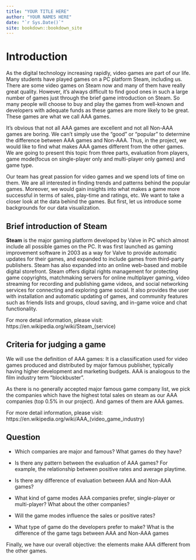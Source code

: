 ```yaml
--- 
title: "YOUR TITLE HERE"
author: "YOUR NAMES HERE"
date: "`r Sys.Date()`"
site: bookdown::bookdown_site
---
```


# Introduction

As the digital technology increasing rapidly, video games are part of our life. Many students have played games on a PC platform Steam, including us. There are some video games on Steam now and many of them have really great quality. However, it’s always difficult to find good ones in such a large number of games just through the brief game introduction on Steam. So many people will choose to buy and play the games from well-known and developers with adequate funds as these games are more likely to be great. These games are what we call AAA games.

It’s obvious that not all AAA games are excellent and not all Non-AAA games are boring. We can’t simply use the “good” or “popular” to determine the difference between AAA games and Non-AAA. Thus, in the project, we would like to find what makes AAA games different from the other games. We are going to present this topic from three parts, evaluation from players, game mode(focus on single-player only and multi-player only games) and game type.

Our team has great passion for video games and we spend lots of time on them. We are all interested in finding trends and patterns behind the popular games. Moreover, we would gain insights into what makes a game more successful in terms of sales, play-time and ratings, etc. We want to take a closer look at the data behind the games. But first, let us introduce some backgrounds for our data visualization.


## Brief introduction of Steam

**Steam** is the major gaming platform developed by Valve in PC which almost include all possible games on the PC. It was first launched as gaming improvement software in 2003 as a way for Valve to provide automatic updates for their games, and expanded to include games from third-party publishers. Steam has also expanded into an online web-based and mobile digital storefront. Steam offers digital rights management for protecting game copyrights, matchmaking servers for online multiplayer gaming, video streaming for recording and publishing game videos, and social networking services for connecting and exploring game social. It also provides the user with installation and automatic updating of games, and community features such as friends lists and groups, cloud saving, and in-game voice and chat functionality.

For more detail information, please visit: https://en.wikipedia.org/wiki/Steam_(service)


## Criteria for judging a game

We will use the definition of AAA games: It is a classification used for video games produced and distributed by major famous publisher, typically having higher development and marketing budgets. AAA is analogous to the film industry term "blockbuster". 

As there is no generally accepted major famous game company list, we pick the companies which have the highest total sales on steam as our AAA companies (top 0.5% in our project). And games of them are AAA games.

For more detail information, please visit:
https://en.wikipedia.org/wiki/AAA_(video_game_industry)


## Question

- Which companies are major and famous? What games do they have?

- Is there any pattern between the evaluation of AAA games? For example, the relationship between positive rates and average playtime.

- Is there any difference of evaluation between AAA and Non-AAA games?

- What kind of game modes AAA companies prefer, single-player or multi-player? What about the other companies? 

- Will the game modes influence the sales or positive rates?

- What type of game do the developers prefer to make? What is the difference of the game tags between AAA and Non-AAA games


Finally, we have our overall objective: the elements make AAA different from the other games.

